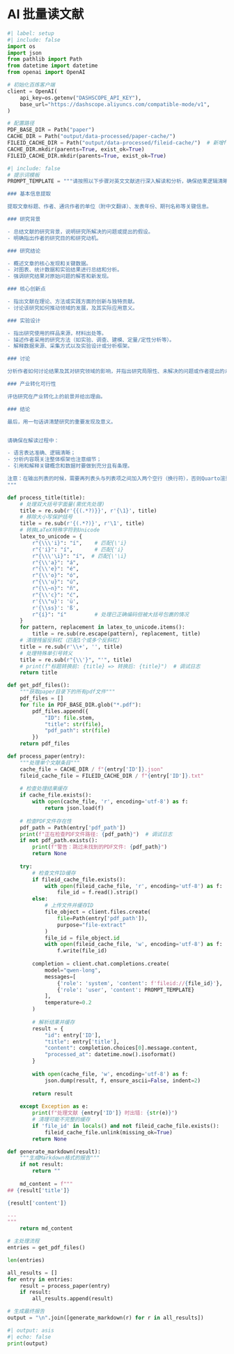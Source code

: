 # AI 批量读文献

```python
#| label: setup
#| include: false
import os
import json
from pathlib import Path
from datetime import datetime
from openai import OpenAI

# 初始化百炼客户端
client = OpenAI(
    api_key=os.getenv("DASHSCOPE_API_KEY"),
    base_url="https://dashscope.aliyuncs.com/compatible-mode/v1",
)

# 配置路径
PDF_BASE_DIR = Path("paper")
CACHE_DIR = Path("output/data-processed/paper-cache/")
FILEID_CACHE_DIR = Path("output/data-processed/fileid-cache/")  # 新增fileid缓存目录
CACHE_DIR.mkdir(parents=True, exist_ok=True)
FILEID_CACHE_DIR.mkdir(parents=True, exist_ok=True)
```


```python
#| include: false
# 提示词模板
PROMPT_TEMPLATE = """请按照以下步骤对英文文献进行深入解读和分析，确保结果逻辑清晰、内容全面：

### 基本信息提取

提取文章标题、作者、通讯作者的单位（附中文翻译）、发表年份、期刊名称等关键信息。

### 研究背景

- 总结文献的研究背景，说明研究所解决的问题或提出的假设。
- 明确指出作者的研究目的和研究动机。

### 研究结论

- 概述文章的核心发现和关键数据。
- 对图表、统计数据和实验结果进行总结和分析。
- 强调研究结果对原始问题的解答和新发现。

### 核心创新点

- 指出文献在理论、方法或实践方面的创新与独特贡献。
- 讨论该研究如何推动领域的发展，及其实际应用意义。

### 实验设计

- 指出研究使用的样品来源，材料出处等。
- 描述作者采用的研究方法（如实验、调查、建模、定量/定性分析等）。
- 解释数据来源、采集方式以及实验设计或分析框架。

### 讨论

分析作者如何讨论结果及其对研究领域的影响，并指出研究局限性、未解决的问题或作者提出的未来研究方向。

### 产业转化可行性

评估研究在产业转化上的前景并给出理由。

### 结论

最后，用一句话讲清楚研究的重要发现及意义。


请确保在解读过程中：

- 语言表达准确、逻辑清晰；
- 分析内容既关注整体框架也注意细节；
- 引用和解释关键概念和数据时要做到充分且有条理。

注意：在输出列表的时候，需要再列表头与列表项之间加入两个空行（换行符），否则Quarto渲染时候会出错。
"""

def process_title(title):
    # 处理双大括号字面量(需优先处理)
    title = re.sub(r'{{(.*?)}}', r'{\1}', title)
    # 移除大小写保护括号
    title = re.sub(r'{(.*?)}', r'\1', title)
    # 转换LaTeX特殊字符到Unicode
    latex_to_unicode = {
        r"{\\\'i}": "í",    # 匹配{\'i}
        r"{'i}": "í",       # 匹配{'i}
        r"{\\\'\i}": "í",  # 匹配{\'\i}
        r"{\\'a}": "á",
        r"{\\'e}": "é",
        r"{\\'o}": "ó",
        r"{\\'u}": "ú",
        r"{\\~n}": "ñ",
        r"{\\'c}": "ć",
        r'{\\"u}': 'ü',
        r'{\\ss}': 'ß',
        r"{í}": "í"         # 处理已正确编码但被大括号包裹的情况
    }
    for pattern, replacement in latex_to_unicode.items():
        title = re.sub(re.escape(pattern), replacement, title)
    # 清理残留反斜杠（匹配1个或多个反斜杠）
    title = re.sub(r'\\+', '', title)
    # 处理特殊单引号转义
    title = re.sub(r"{\\'}", "'", title)
    # print(f"标题转换前: {title} => 转换后: {title}")  # 调试日志
    return title

def get_pdf_files():
    """获取paper目录下的所有pdf文件"""
    pdf_files = []
    for file in PDF_BASE_DIR.glob("*.pdf"):
        pdf_files.append({
            "ID": file.stem,
            "title": str(file),
            "pdf_path": str(file)
        })
    return pdf_files

def process_paper(entry):
    """处理单个文献条目"""
    cache_file = CACHE_DIR / f"{entry['ID']}.json"
    fileid_cache_file = FILEID_CACHE_DIR / f"{entry['ID']}.txt"
    
    # 检查处理结果缓存
    if cache_file.exists():
        with open(cache_file, 'r', encoding='utf-8') as f:
            return json.load(f)
    
    # 检查PDF文件存在性
    pdf_path = Path(entry['pdf_path'])
    print(f"正在检查PDF文件路径: {pdf_path}")  # 调试日志
    if not pdf_path.exists():
        print(f"警告：跳过未找到的PDF文件: {pdf_path}")
        return None
    
    try:
        # 检查文件ID缓存
        if fileid_cache_file.exists():
            with open(fileid_cache_file, 'r', encoding='utf-8') as f:
                file_id = f.read().strip()
        else:
            # 上传文件并缓存ID
            file_object = client.files.create(
                file=Path(entry['pdf_path']),
                purpose="file-extract"
            )
            file_id = file_object.id
            with open(fileid_cache_file, 'w', encoding='utf-8') as f:
                f.write(file_id)
        
        completion = client.chat.completions.create(
            model="qwen-long",
            messages=[
                {'role': 'system', 'content': f'fileid://{file_id}'},
                {'role': 'user', 'content': PROMPT_TEMPLATE}
            ],
            temperature=0.2
        )
        
        # 解析结果并缓存
        result = {
            "id": entry['ID'],
            "title": entry['title'],
            "content": completion.choices[0].message.content,
            "processed_at": datetime.now().isoformat()
        }
        
        with open(cache_file, 'w', encoding='utf-8') as f:
            json.dump(result, f, ensure_ascii=False, indent=2)
            
        return result
    
    except Exception as e:
        print(f"处理文献 {entry['ID']} 时出错: {str(e)}")
        # 清理可能不完整的缓存
        if 'file_id' in locals() and not fileid_cache_file.exists():
            fileid_cache_file.unlink(missing_ok=True)
        return None

def generate_markdown(result):
    """生成Markdown格式的报告"""
    if not result:
        return ""
    
    md_content = f"""
## {result['title']}

{result['content']}

---
"""
    return md_content
```


```python
# 主处理流程
entries = get_pdf_files()

len(entries)
```


```python
all_results = []
for entry in entries:
    result = process_paper(entry)
    if result:
        all_results.append(result)
```


```python
# 生成最终报告
output = "\n".join([generate_markdown(r) for r in all_results])
```


```python
#| output: asis
#| echo: false
print(output)
```